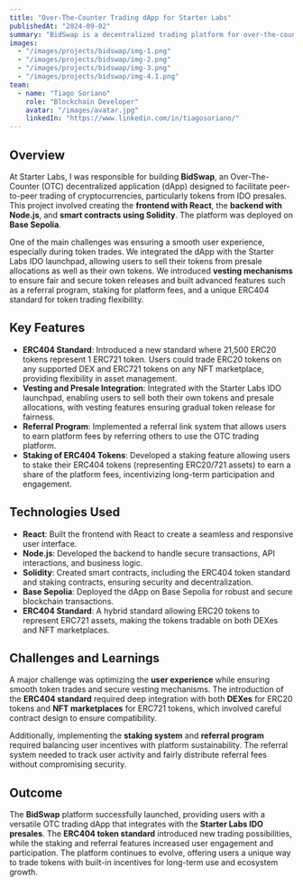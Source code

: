 ```yaml
---
title: "Over-The-Counter Trading dApp for Starter Labs"
publishedAt: "2024-09-02"
summary: "BidSwap is a decentralized trading platform for over-the-counter (OTC) trading of cryptocurrencies, allowing users to trade tokens from IDO presales, with advanced features such as vesting, staking, and referral programs."
images:
  - "/images/projects/bidswap/img-1.png"
  - "/images/projects/bidswap/img-2.png"
  - "/images/projects/bidswap/img-3.png"
  - "/images/projects/bidswap/img-4.1.png"
team:
  - name: "Tiago Soriano"
    role: "Blockchain Developer"
    avatar: "/images/avatar.jpg"
    linkedIn: "https://www.linkedin.com/in/tiagosoriano/"
---
```


## Overview

At Starter Labs, I was responsible for building **BidSwap**, an Over-The-Counter (OTC) decentralized application (dApp) designed to facilitate peer-to-peer trading of cryptocurrencies, particularly tokens from IDO presales. This project involved creating the **frontend with React**, the **backend with Node.js**, and **smart contracts using Solidity**. The platform was deployed on **Base Sepolia**.

One of the main challenges was ensuring a smooth user experience, especially during token trades. We integrated the dApp with the Starter Labs IDO launchpad, allowing users to sell their tokens from presale allocations as well as their own tokens. We introduced **vesting mechanisms** to ensure fair and secure token releases and built advanced features such as a referral program, staking for platform fees, and a unique ERC404 standard for token trading flexibility.

## Key Features

- **ERC404 Standard**: Introduced a new standard where 21,500 ERC20 tokens represent 1 ERC721 token. Users could trade ERC20 tokens on any supported DEX and ERC721 tokens on any NFT marketplace, providing flexibility in asset management.
- **Vesting and Presale Integration**: Integrated with the Starter Labs IDO launchpad, enabling users to sell both their own tokens and presale allocations, with vesting features ensuring gradual token release for fairness.
- **Referral Program**: Implemented a referral link system that allows users to earn platform fees by referring others to use the OTC trading platform.
- **Staking of ERC404 Tokens**: Developed a staking feature allowing users to stake their ERC404 tokens (representing ERC20/721 assets) to earn a share of the platform fees, incentivizing long-term participation and engagement.

## Technologies Used

- **React**: Built the frontend with React to create a seamless and responsive user interface.
- **Node.js**: Developed the backend to handle secure transactions, API interactions, and business logic.
- **Solidity**: Created smart contracts, including the ERC404 token standard and staking contracts, ensuring security and decentralization.
- **Base Sepolia**: Deployed the dApp on Base Sepolia for robust and secure blockchain transactions.
- **ERC404 Standard**: A hybrid standard allowing ERC20 tokens to represent ERC721 assets, making the tokens tradable on both DEXes and NFT marketplaces.

## Challenges and Learnings

A major challenge was optimizing the **user experience** while ensuring smooth token trades and secure vesting mechanisms. The introduction of the **ERC404 standard** required deep integration with both **DEXes** for ERC20 tokens and **NFT marketplaces** for ERC721 tokens, which involved careful contract design to ensure compatibility.

Additionally, implementing the **staking system** and **referral program** required balancing user incentives with platform sustainability. The referral system needed to track user activity and fairly distribute referral fees without compromising security.

## Outcome

The **BidSwap** platform successfully launched, providing users with a versatile OTC trading dApp that integrates with the **Starter Labs IDO presales**. The **ERC404 token standard** introduced new trading possibilities, while the staking and referral features increased user engagement and participation. The platform continues to evolve, offering users a unique way to trade tokens with built-in incentives for long-term use and ecosystem growth.
